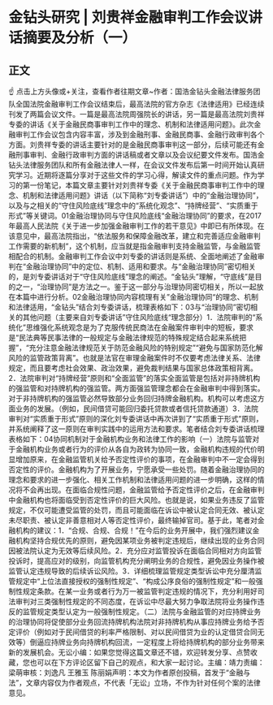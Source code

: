 # 金钻头研究 | 刘贵祥金融审判工作会议讲话摘要及分析（一）
## 正文
☝ 点击上方头像或+关注，查看作者往期文章~作者：国浩金钻头金融法律服务团队全国法院金融审判工作会议结束后，最高法院的官方杂志《法律适用》已经连续刊发了两篇会议文件。一篇是最高法院周强院长的讲话，另一篇是最高法院刘贵祥专委的讲话《关于金融民商事审判工作中的理念、机制和法律适用问题》。此次金融审判工作会议包含内容丰富，涉及到金融刑事、金融民商事、金融行政审判各个方面。刘贵祥专委的讲话主要针对的是金融民商事审判这一部分，后续可能还有金融刑事审判、金融行政审判方面的讲话稿或者文章以及会议纪要文件发布。国浩金钻头法律服务团队和所有金融法律人一样，在会议文件发布后第一时间开始认真研究学习。近期将逐篇分享对于这些文件的学习心得，解读文件的重点问题。作为学习的第一份笔记，本篇文章主要针对刘贵祥专委《关于金融民商事审判工作中的理念、机制和法律适用问题》讲话（以下简称“刘专委讲话”）中的“金融治理协同”，以及与之相关的“守住风险底线”理念中的“系统化观念”、“持牌经营”、“实质重于形式”等关键词。01金融治理协同与守住风险底线“金融治理协同”的要求，在2017年最高人民法院《关于进一步加强金融审判工作的若干意见》中即已有所体现。在该意见中，最高法院指出，“依法服务和保障金融改革，建立和完善适应金融审判工作需要的新机制”，这个机制，应当就是指金融审判支持金融监管，与金融监管相配合的机制。金融审判工作会议中刘专委的讲话则是系统、全面地阐述了金融审判在“金融治理协同”中的定位、机制、适用和要求。与“金融治理协同”密切相关的，是刘专委讲话对于“守住风险底线”理念的阐述。“金钻头”理解，“守底线”是目的之一，“治理协同”是方法之一。鉴于这一部分与治理协同密切相关，所以一起放在本篇中进行分析。02金融治理协同内容梳理有关”金融治理协同“的理念、机制和法律适用，“金钻头”结合刘专委讲话，梳理表格如下：03与“治理协同”密切相关的其他问题（主要来自刘专委讲话”守住风险底线“理念部分）1．法院审判的“系统化”思维强化系统观念是为了克服传统民商法在金融案件审判中的短板，要求是“民法典等民事法律的一般规定与金融法律规范的特殊规定结合起来系统把握”，“充分注意金融法律规范关于防范金融风险的特别规定”“避免与国家防范化解风险的监管政策背离”。也就是法官在审理金融案件时不仅要考虑法律关系、法律规定，而且要考虑社会效果、政治效果，避免裁判结果与国家总体政策相背离。2．法院审判对“持牌经营”原则和“全面监管”的落实全面监管是包括对非持牌机构的强监管和对持牌机构的强监管。两方面强监管理念都会在金融审判中得到落实。对于非持牌机构的强监管必然导致部分业务回归持牌金融机构。机构可以考虑这方面业务的发展。（例如，民间借贷可能回归委托贷款或者信托贷款通道）3．法院审判对“实质重于形式”原则的深化刘专委讲话中再次讲到了“实质重于形式”原则，并系统阐释了这一原则在审判实践中的运用方法和要求。笔者结合刘专委讲话梳理表格如下：04协同机制对于金融机构业务和法律工作的影响（一）法院与监管对于金融机构业务或者行为的评价从各自为政转为协同一致，金融机构违规的代价明显增加原来，在金融监管机关给予否定性评价的事项，在金融审判中不一定会得到否定性的评价。金融机构为了开展业务，宁愿承受一些处罚。随着金融治理协同的理念和要求的进一步强化、相关工作机制和法律适用问题的进一步明确，这样的情况将不会再出现。在面临合规性问题，金融监管给予否定性评价之后，在金融审判中金融机构也将面临受到否定性评价的巨大风险。也就是说，如果业务违反了监管规定，不仅可能遭受监管的处罚，而且可能面临在诉讼中被认定合同无效、被认定未尽职责、被认定非善意相对人等否定性评价，最终输掉官司。基于此，笔者对金融机构的建议：1．“合规、合规、合规！”在今后的业务开展中，我们强烈建议金融机构坚持合规优先的原则，避免因某项业务被判定违规后，继续出现的业务合同因被法院认定为无效等后续风险。2．充分应对监管投诉在面临合同相对方向监管投诉时，提高应对的级别，向监管机构充分阐明业务的合规性，避免因业务操作被监管认定违规导致的后续诉讼风险。3．详细梳理监管规定类型诉讼中充分厘清监管规定中“上位法直接授权的强制性规定”、“构成公序良俗的强制性规定”和一般强制性规定条款。在某一业务或者行为万一被监管判定违规的情况下，充分利用好司法审判对三类强制性规定的不同态度，在诉讼中尽最大努力争取法院将业务操作违反的监管规定类型认定为一般强制性规定。（二）法院与金融监管的对应持牌业务的治理协同将促使部分业务回流持牌机构法院对非持牌机构从事应持牌业务给予否定评价（例如对于民间借贷的利率严格限制、对以民间借贷为业的认定借贷合同无效等）倒逼应持牌业务向持牌机构回流，一定程度上将给持牌机构的部分业务带来新的发展机会。无讼小编：如果您觉得这篇文章还不错，欢迎转发分享、点赞收藏，您也可以在下方评论区留下自己的观点，和大家一起讨论。主编：靖力责编：梁萌审核：刘逸凡 王雅玉 陈丽娟声明：本文为作者原创投稿，首发于“金融与法”，文章内容仅为作者观点，不代表「无讼」立场，不作为针对任何个案的法律意见。